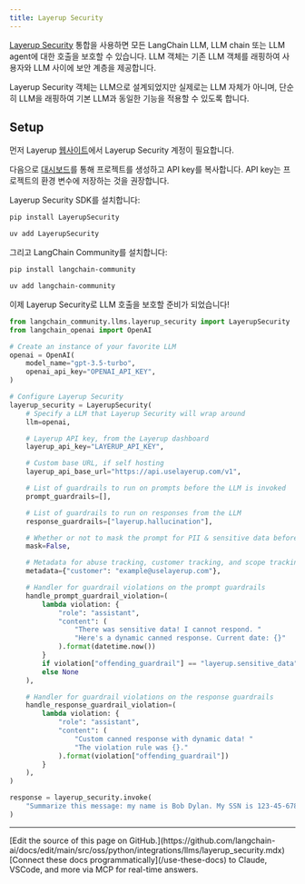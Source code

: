 ```yaml
---
title: Layerup Security
---
```


[Layerup Security](https://uselayerup.com) 통합을 사용하면 모든 LangChain LLM, LLM chain 또는 LLM agent에 대한 호출을 보호할 수 있습니다. LLM 객체는 기존 LLM 객체를 래핑하여 사용자와 LLM 사이에 보안 계층을 제공합니다.

Layerup Security 객체는 LLM으로 설계되었지만 실제로는 LLM 자체가 아니며, 단순히 LLM을 래핑하여 기본 LLM과 동일한 기능을 적용할 수 있도록 합니다.

## Setup
먼저 Layerup [웹사이트](https://uselayerup.com)에서 Layerup Security 계정이 필요합니다.

다음으로 [대시보드](https://dashboard.uselayerup.com)를 통해 프로젝트를 생성하고 API key를 복사합니다. API key는 프로젝트의 환경 변수에 저장하는 것을 권장합니다.

Layerup Security SDK를 설치합니다:
<CodeGroup>
```bash pip
pip install LayerupSecurity
```

```bash uv
uv add LayerupSecurity
```
</CodeGroup>

그리고 LangChain Community를 설치합니다:
<CodeGroup>
```bash pip
pip install langchain-community
```

```bash uv
uv add langchain-community
```
</CodeGroup>

이제 Layerup Security로 LLM 호출을 보호할 준비가 되었습니다!

```python
from langchain_community.llms.layerup_security import LayerupSecurity
from langchain_openai import OpenAI

# Create an instance of your favorite LLM
openai = OpenAI(
    model_name="gpt-3.5-turbo",
    openai_api_key="OPENAI_API_KEY",
)

# Configure Layerup Security
layerup_security = LayerupSecurity(
    # Specify a LLM that Layerup Security will wrap around
    llm=openai,

    # Layerup API key, from the Layerup dashboard
    layerup_api_key="LAYERUP_API_KEY",

    # Custom base URL, if self hosting
    layerup_api_base_url="https://api.uselayerup.com/v1",

    # List of guardrails to run on prompts before the LLM is invoked
    prompt_guardrails=[],

    # List of guardrails to run on responses from the LLM
    response_guardrails=["layerup.hallucination"],

    # Whether or not to mask the prompt for PII & sensitive data before it is sent to the LLM
    mask=False,

    # Metadata for abuse tracking, customer tracking, and scope tracking.
    metadata={"customer": "example@uselayerup.com"},

    # Handler for guardrail violations on the prompt guardrails
    handle_prompt_guardrail_violation=(
        lambda violation: {
            "role": "assistant",
            "content": (
                "There was sensitive data! I cannot respond. "
                "Here's a dynamic canned response. Current date: {}"
            ).format(datetime.now())
        }
        if violation["offending_guardrail"] == "layerup.sensitive_data"
        else None
    ),

    # Handler for guardrail violations on the response guardrails
    handle_response_guardrail_violation=(
        lambda violation: {
            "role": "assistant",
            "content": (
                "Custom canned response with dynamic data! "
                "The violation rule was {}."
            ).format(violation["offending_guardrail"])
        }
    ),
)

response = layerup_security.invoke(
    "Summarize this message: my name is Bob Dylan. My SSN is 123-45-6789."
)
```

---

<Callout icon="pen-to-square" iconType="regular">
    [Edit the source of this page on GitHub.](https://github.com/langchain-ai/docs/edit/main/src/oss/python/integrations/llms/layerup_security.mdx)
</Callout>
<Tip icon="terminal" iconType="regular">
    [Connect these docs programmatically](/use-these-docs) to Claude, VSCode, and more via MCP for    real-time answers.
</Tip>
